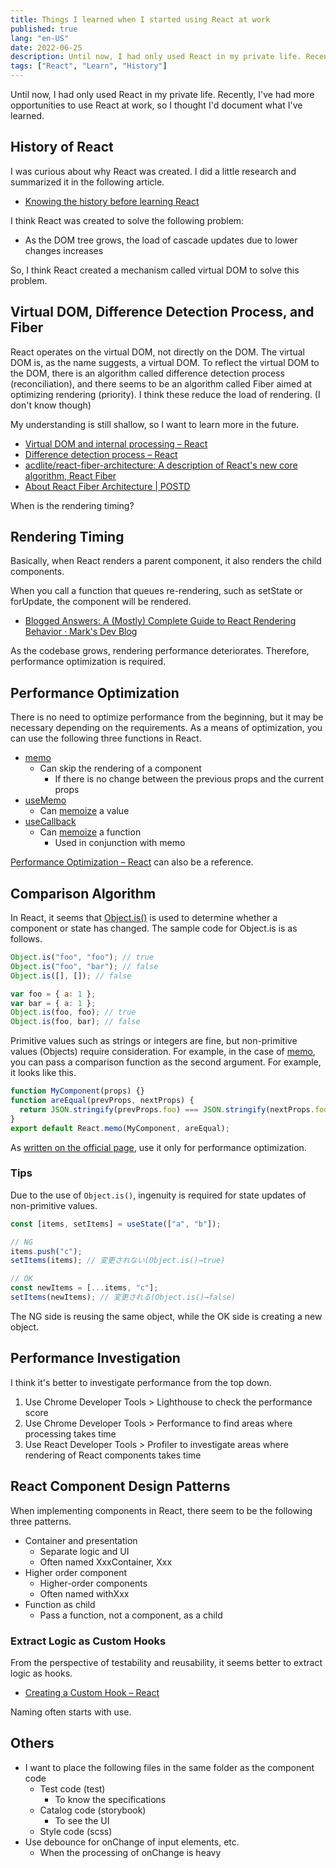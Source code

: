 ```yaml
---
title: Things I learned when I started using React at work
published: true
lang: "en-US"
date: 2022-06-25
description: Until now, I had only used React in my private life. Recently, I've had more opportunities to use React at work, so I thought I'd document what I've learned.
tags: ["React", "Learn", "History"]
---
```


Until now, I had only used React in my private life.
Recently, I've had more opportunities to use React at work, so I thought I'd document what I've learned.

## History of React

I was curious about why React was created.
I did a little research and summarized it in the following article.

- [Knowing the history before learning React](../know_the_history_before_learning_React/index.mdx)

I think React was created to solve the following problem:

- As the DOM tree grows, the load of cascade updates due to lower changes increases

So, I think React created a mechanism called virtual DOM to solve this problem.

## Virtual DOM, Difference Detection Process, and Fiber

React operates on the virtual DOM, not directly on the DOM. The virtual DOM is, as the name suggests, a virtual DOM.
To reflect the virtual DOM to the DOM, there is an algorithm called difference detection process (reconciliation), and there seems to be an algorithm called Fiber aimed at optimizing rendering (priority). I think these reduce the load of rendering. (I don't know though)

My understanding is still shallow, so I want to learn more in the future.

- [Virtual DOM and internal processing – React](https://ja.reactjs.org/docs/faq-internals.html)
- [Difference detection process – React](https://ja.reactjs.org/docs/reconciliation.html)
- [acdlite/react-fiber-architecture: A description of React's new core algorithm, React Fiber](https://github.com/acdlite/react-fiber-architecture)
- [About React Fiber Architecture | POSTD](https://postd.cc/react-fiber-architecture/)

When is the rendering timing?

## Rendering Timing

Basically, when React renders a parent component, it also renders the child components.

When you call a function that queues re-rendering, such as setState or forUpdate, the component will be rendered.

- [Blogged Answers: A (Mostly) Complete Guide to React Rendering Behavior · Mark's Dev Blog](https://blog.isquaredsoftware.com/2020/05/blogged-answers-a-mostly-complete-guide-to-react-rendering-behavior/)

As the codebase grows, rendering performance deteriorates.
Therefore, performance optimization is required.

## Performance Optimization

There is no need to optimize performance from the beginning, but it may be necessary depending on the requirements.
As a means of optimization, you can use the following three functions in React.

- [memo](https://ja.reactjs.org/docs/react-api.html#reactmemo)
  - Can skip the rendering of a component
    - If there is no change between the previous props and the current props
- [useMemo](https://ja.reactjs.org/docs/hooks-reference.html#usememo)
  - Can [memoize](https://en.wikipedia.org/wiki/Memoization) a value
- [useCallback](https://ja.reactjs.org/docs/hooks-reference.html#usecallback)
  - Can [memoize](https://en.wikipedia.org/wiki/Memoization) a function
    - Used in conjunction with memo

[Performance Optimization – React](https://ja.reactjs.org/docs/optimizing-performance.html) can also be a reference.

## Comparison Algorithm

In React, it seems that [Object.is()](https://developer.mozilla.org/ja/docs/Web/JavaScript/Reference/Global_Objects/Object/is) is used to determine whether a component or state has changed.
The sample code for Object.is is as follows.

```javascript
Object.is("foo", "foo"); // true
Object.is("foo", "bar"); // false
Object.is([], []); // false

var foo = { a: 1 };
var bar = { a: 1 };
Object.is(foo, foo); // true
Object.is(foo, bar); // false
```

Primitive values such as strings or integers are fine, but non-primitive values (Objects) require consideration.
For example, in the case of [memo](https://ja.reactjs.org/docs/react-api.html#reactmemo), you can pass a comparison function as the second argument.
For example, it looks like this.

```javascript
function MyComponent(props) {}
function areEqual(prevProps, nextProps) {
  return JSON.stringify(prevProps.foo) === JSON.stringify(nextProps.foo);
}
export default React.memo(MyComponent, areEqual);
```

As [written on the official page](https://ja.reactjs.org/docs/react-api.html#reactmemo), use it only for performance optimization.

### Tips

Due to the use of `Object.is()`, ingenuity is required for state updates of non-primitive values.

```javascript
const [items, setItems] = useState(["a", "b"]);

// NG
items.push("c");
setItems(items); // 変更されない(Object.is()→true)

// OK
const newItems = [...items, "c"];
setItems(newItems); // 変更される(Object.is()→false)
```

The NG side is reusing the same object, while the OK side is creating a new object.

## Performance Investigation

I think it's better to investigate performance from the top down.

1. Use Chrome Developer Tools > Lighthouse to check the performance score
2. Use Chrome Developer Tools > Performance to find areas where processing takes time
3. Use React Developer Tools > Profiler to investigate areas where rendering of React components takes time

## React Component Design Patterns

When implementing components in React, there seem to be the following three patterns.

- Container and presentation
  - Separate logic and UI
  - Often named XxxContainer, Xxx
- Higher order component
  - Higher-order components
  - Often named withXxx
- Function as child
  - Pass a function, not a component, as a child

### Extract Logic as Custom Hooks

From the perspective of testability and reusability, it seems better to extract logic as hooks.

- [Creating a Custom Hook – React](https://ja.reactjs.org/docs/hooks-custom.html)

Naming often starts with use.

## Others

- I want to place the following files in the same folder as the component code
  - Test code (test)
    - To know the specifications
  - Catalog code (storybook)
    - To see the UI
  - Style code (scss)
- Use debounce for onChange of input elements, etc.
  - When the processing of onChange is heavy
